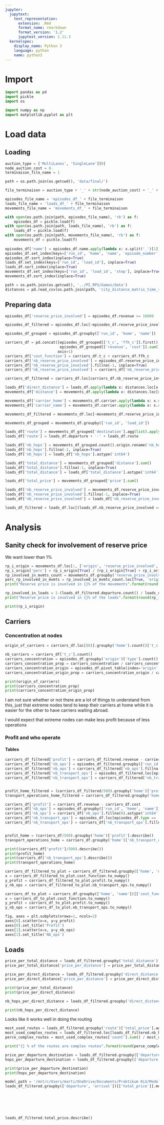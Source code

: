```yaml
---
jupyter:
  jupytext:
    text_representation:
      extension: .Rmd
      format_name: rmarkdown
      format_version: '1.2'
      jupytext_version: 1.11.3
  kernelspec:
    display_name: Python 3
    language: python
    name: python3
---
```


# Import

```python
import pandas as pd
import pickle
import os

import numpy as np
import matplotlib.pyplot as plt
```

# Load data
## Loading

```python
auction_type = ['MultiLanes', 'SingleLane'][0]
node_auction_cost = 0.
terminaison_file_name = 1
```

```python
path = os.path.join(os.getcwd(), 'data/final/')

file_terminaison = auction_type + '_' + str(node_auction_cost) + '_' + str(terminaison_file_name) + '.bin'

episodes_file_name = 'episodes_df_' + file_terminaison
loads_file_name = 'loads_df_' + file_terminaison
movements_file_name = 'movements_df_' + file_terminaison

with open(os.path.join(path, episodes_file_name), 'rb') as f:
    episodes_df = pickle.load(f)
with open(os.path.join(path, loads_file_name), 'rb') as f:
    loads_df = pickle.load(f)
with open(os.path.join(path, movements_file_name), 'rb') as f:
    movements_df = pickle.load(f)
    
episodes_df['name'] = episodes_df.name.apply(lambda x: x.split('_')[1]).astype('int64')
episodes_df.set_index(keys=['run_id', 'home', 'name', 'episode_number'], inplace=True)
episodes_df.sort_index(inplace=True)
loads_df.set_index(keys=['run_id', 'load_id'], inplace=True)
loads_df.sort_index(inplace=True)
movements_df.set_index(keys=['run_id', 'load_id', 'step'], inplace=True)
movements_df.sort_index(inplace=True)
```

```python
path = os.path.join(os.getcwd(), '../PI_RPS/Games/data')
distances = pd.read_csv(os.path.join(path, 'city_distance_matrix_time_step.csv'), index_col=0)
```

## Preparing data

```python
episodes_df['reserve_price_involved'] = episodes_df.revenue >= 10000

episodes_df_filtered = episodes_df.loc[~episodes_df.reserve_price_involved].copy()

episodes_df_grouped = episodes_df.groupby(['run_id', 'home', 'name'])

carriers_df = pd.concat([episodes_df_grouped[['t_c', 'ffh_c']].first(),
                         episodes_df_grouped[['revenue', 'cost']].sum()], 
                        axis=1)
carriers_df['cost_function'] = carriers_df.t_c + carriers_df.ffh_c
carriers_df['nb_reserve_price_involved'] = episodes_df.reserve_price_involved.astype('int64').groupby(['run_id', 'home', 'name']).sum()
carriers_df['nb_reserve_price_involved'].fillna(-1, inplace=True)
carriers_df['nb_reserve_price_involved'] = carriers_df['nb_reserve_price_involved'].astype('int64')

carriers_df_filtered = carriers_df.loc[carriers_df.nb_reserve_price_involved == 0].copy()

loads_df['direct_distance'] = loads_df.apply(lambda x: distances.loc[x.departure, x.arrival], axis=1)
movements_df['distance'] = movements_df.apply(lambda x: distances.loc[x.origin, x.destination], axis=1)

movements_df['carrier_home'] = movements_df.carrier.apply(lambda x: x.split('_')[0])
movements_df['carrier_name'] = movements_df.carrier.apply(lambda x: x.split('_')[1]).astype('int64')

movements_df_filtered = movements_df.loc[~movements_df.reserve_price_involved].copy()

movements_df_grouped = movements_df.groupby(['run_id', 'load_id'])

loads_df['route'] = movements_df_grouped['destination'].agg(list).apply(lambda x: '-'.join(x))
loads_df['route'] = loads_df.departure + '-' + loads_df.route

loads_df['nb_hops'] = movements_df_grouped.count().origin.rename('nb_hops')
loads_df['nb_hops'].fillna(-1, inplace=True)
loads_df['nb_hops'] = loads_df['nb_hops'].astype('int64')

loads_df['total_distance'] = movements_df_grouped['distance'].sum()
loads_df['total_distance'].fillna(-1, inplace=True)
loads_df['total_distance'] = loads_df['total_distance'].astype('int64')

loads_df['total_price'] = movements_df_grouped['price'].sum()

loads_df['nb_reserve_price_involved'] = movements_df.reserve_price_involved.astype('int64').groupby(['run_id', 'load_id']).sum()
loads_df['nb_reserve_price_involved'].fillna(-1, inplace=True)
loads_df['nb_reserve_price_involved'] = loads_df['nb_reserve_price_involved'].astype('int64')

loads_df_filtered = loads_df.loc[(loads_df.nb_reserve_price_involved == 0) & (loads_df.direct_distance <= loads_df.total_distance)].copy()
```

# Analysis
## Sanity check for involvement of reserve price
We want lower than 1%

```python
rp_i_origin = movements_df.loc[:, ['origin', 'reserve_price_involved', 'destination']].pivot_table(values='destination', index='origin', columns='reserve_price_involved', aggfunc='count')
rp_i_origin['perc'] = rp_i_origin[True] / (rp_i_origin[True] + rp_i_origin[False])
rp_involved_in_mvmts_count = movements_df.groupby('reserve_price_involved').count()
perc_rp_involved_in_mvmts = rp_involved_in_mvmts_count.loc[True, 'origin'] / rp_involved_in_mvmts_count.origin.sum()
print("Reserve price is involved in {}% of the movements".format(round(perc_rp_involved_in_mvmts*100, 1)))

rp_involved_in_loads = 1-(loads_df_filtered.departure.count() / loads_df.loc[(loads_df.nb_reserve_price_involved >= 0) & (loads_df.direct_distance <= loads_df.total_distance)].departure.count())
print("Reserve price is involved in {}% of the loads".format(round(rp_involved_in_loads*100, 1)))

print(rp_i_origin)
```

## Carriers
### Concentration at nodes

```python
origin_of_carriers = carriers_df.loc[(0)].groupby('home').count()['t_c'].rename('nb_carriers')

nb_carriers = carriers_df['t_c'].count()
carriers_concentration = episodes_df.groupby('origin')['type'].count()
carriers_concentration_prop = carriers_concentration / carriers_concentration.sum()
carriers_concentration_origin = episodes_df.pivot_table(index='origin', columns='home', values='type', aggfunc='count', fill_value=0)
carriers_concentration_origin_prop = carriers_concentration_origin / carriers_concentration_origin.sum(axis=1)

print(origin_of_carriers)
print(carriers_concentration_prop)
print(carriers_concentration_origin_prop)
```

I am not sure whether or not there are a lot of things to understand from this, just that extreme nodes tend to keep their carriers at home while it is easier for the other to have carriers waiting abroad.

I would expect that extreme nodes can make less profit because of less operations


### Profit and who operate
#### Tables

```python
carriers_df_filtered['profit'] = carriers_df_filtered.revenue - carriers_df_filtered.cost
carriers_df_filtered['nb_ops'] = episodes_df_filtered.groupby(['run_id', 'home', 'name'])['cost'].count().fillna(0).astype('int64')
carriers_df_filtered['nb_ops'] = carriers_df_filtered['nb_ops'].fillna(0).astype('int64')
carriers_df_filtered['nb_transport_ops'] = episodes_df_filtered.loc[episodes_df_filtered.type == 'Transport'].groupby(['run_id', 'home', 'name'])['cost'].count()
carriers_df_filtered['nb_transport_ops'] = carriers_df_filtered['nb_transport_ops'].fillna(0).astype('int64')


profit_home_filtered = (carriers_df_filtered/500).groupby('home')['profit'].describe()
transport_operations_home_filtered = carriers_df_filtered.groupby('home')['nb_transport_ops'].describe()

carriers_df['profit'] = carriers_df.revenue - carriers_df.cost
carriers_df['nb_ops'] = episodes_df.groupby(['run_id', 'home', 'name'])['cost'].count().fillna(0).astype('int64')
carriers_df['nb_ops'] = carriers_df['nb_ops'].fillna(0).astype('int64')
carriers_df['nb_transport_ops'] = episodes_df.loc[episodes_df.type == 'Transport'].groupby(['run_id', 'home', 'name'])['cost'].count()
carriers_df['nb_transport_ops'] = carriers_df['nb_transport_ops'].fillna(0).astype('int64')


profit_home = (carriers_df/500).groupby('home')['profit'].describe()
transport_operations_home = carriers_df.groupby('home')['nb_transport_ops'].describe()

print((carriers_df['profit']/500).describe())
print(profit_home)
print(carriers_df['nb_transport_ops'].describe())
print(transport_operations_home)
```

```python
carriers_df_filtered_to_plot = carriers_df_filtered.groupby(['home', 'name'])[['cost_function', 'profit', 'nb_transport_ops']].mean()
x = carriers_df_filtered_to_plot.cost_function.to_numpy()
y_profit = carriers_df_filtered_to_plot.profit.to_numpy()
y_nb_ops = carriers_df_filtered_to_plot.nb_transport_ops.to_numpy()

carriers_df_to_plot = carriers_df.groupby(['home', 'name'])[['cost_function', 'profit', 'nb_transport_ops']].mean()
x = carriers_df_to_plot.cost_function.to_numpy()
y_profit = carriers_df_to_plot.profit.to_numpy()
y_nb_ops = carriers_df_to_plot.nb_transport_ops.to_numpy()

fig, axes = plt.subplots(nrows=1, ncols=2)
axes[0].scatter(x=x, y=y_profit)
axes[0].set_title('Profit')
axes[1].scatter(x=x, y=y_nb_ops)
axes[1].set_title('Nb_ops')
```

## Loads

```python
price_per_total_distance = loads_df_filtered.groupby('total_distance')['total_price'].agg(['mean', 'count']).rename({'mean': 'total_price', 'count': 'nb_info'}, axis=1).reset_index()
price_per_total_distance['price_per_distance'] = price_per_total_distance.total_price / price_per_total_distance.total_distance

price_per_direct_distance = loads_df_filtered.groupby('direct_distance')['total_price'].agg(['mean', 'count']).rename({'mean': 'total_price', 'count': 'nb_info'}, axis=1).reset_index()
price_per_direct_distance['price_per_distance'] = price_per_direct_distance.total_price / price_per_direct_distance.direct_distance

print(price_per_total_distance)
print(price_per_direct_distance)
```

```python
nb_hops_per_direct_distance = loads_df_filtered.groupby('direct_distance')['nb_hops'].describe()

print(nb_hops_per_direct_distance)
```

Looks like it works well in doing the routing

```python
most_used_routes = loads_df_filtered.groupby('route')['total_price'].agg(['count', 'mean']).sort_values(by='count', ascending=False).rename({'mean': 'mean_price'}, axis=1)
most_used_complex_routes = loads_df_filtered.loc[loads_df_filtered.nb_hops > 1].groupby('route')['total_price'].agg(['count', 'mean']).sort_values(by='count', ascending=False).rename({'mean': 'mean_price'}, axis=1)
perce_complex_routes = most_used_complex_routes['count'].sum() / most_used_routes['count'].sum()

print("{} % of the routes are complex routes".format(round(perce_complex_routes*100, 1)))
```

```python
price_per_departure_destination = loads_df_filtered.groupby(['departure', 'arrival'])['total_price'].describe()
hops_per_departure_destination = loads_df_filtered.groupby(['departure', 'arrival'])['nb_hops'].describe()

print(price_per_departure_destination)
print(hops_per_departure_destination)
```

```python
model_path = '/mnt/c/Users/marti/OneDrive/Documents/Praktikum KLU/Models/od_prices/'
loads_df_filtered.groupby(['departure', 'arrival'])[['total_price']].mean().reset_index().pivot(index='departure', columns='arrival', values='total_price'
                                                                                               ).to_excel(model_path +
                                                                                                          'od_prices_' +
                                                                                                          auction_type + '_' +
                                                                                                          str(node_auction_cost) + '_' +
                                                                                                          str(terminaison_file_name) + '.xlsx')
```

```python
loads_df_filtered.total_price.describe()
```

```python

```
